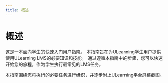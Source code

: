 ```yaml
--- 
title: 概述
--- 
```




 # 概述 
 
 这是一本面向学生的快速入门用户指南。 本指南旨在为ULearning学生用户提供使用ULearning LMS的必要知识和技能。 通过遵循本指南中的步骤，您可以快速开始您的旅程，作为学生执行最常见的LMS任务。 
 
 本指南围绕您将执行的必要任务进行组织，并逐步附上ULearning平台屏幕截图。
